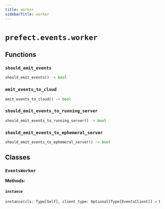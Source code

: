 ```yaml
---
title: worker
sidebarTitle: worker
---
```


# `prefect.events.worker`

## Functions

### `should_emit_events` <sup><a href="https://github.com/prefecthq/prefect/blob/main/src/prefect/events/worker.py#L29" target="_blank"><Icon icon="github" size="14" /></a></sup>

```python
should_emit_events() -> bool
```

### `emit_events_to_cloud` <sup><a href="https://github.com/prefecthq/prefect/blob/main/src/prefect/events/worker.py#L37" target="_blank"><Icon icon="github" size="14" /></a></sup>

```python
emit_events_to_cloud() -> bool
```

### `should_emit_events_to_running_server` <sup><a href="https://github.com/prefecthq/prefect/blob/main/src/prefect/events/worker.py#L44" target="_blank"><Icon icon="github" size="14" /></a></sup>

```python
should_emit_events_to_running_server() -> bool
```

### `should_emit_events_to_ephemeral_server` <sup><a href="https://github.com/prefecthq/prefect/blob/main/src/prefect/events/worker.py#L49" target="_blank"><Icon icon="github" size="14" /></a></sup>

```python
should_emit_events_to_ephemeral_server() -> bool
```

## Classes

### `EventsWorker` <sup><a href="https://github.com/prefecthq/prefect/blob/main/src/prefect/events/worker.py#L53" target="_blank"><Icon icon="github" size="14" /></a></sup>

**Methods:**

#### `instance` <sup><a href="https://github.com/prefecthq/prefect/blob/main/src/prefect/events/worker.py#L100" target="_blank"><Icon icon="github" size="14" /></a></sup>

```python
instance(cls: Type[Self], client_type: Optional[Type[EventsClient]] = None) -> Self
```
